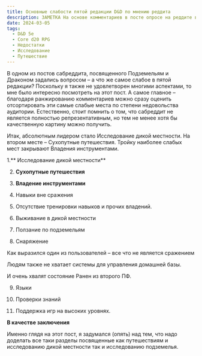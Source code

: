 ```yaml
---
title: Основные слабости пятой редакции D&D по мнению реддита
description: ЗАМЕТКА На основе комментариев в посте опросе на реддите выводится список наиболее слабых мест пятой редакции
date: 2024-03-05
tags:
  - D&D 5e
  - Core d20 RPG
  - Недостатки
  - Исследование
  - Путешествие 
---
```


В одном из постов сабреддита, посвященного Подземельям и Драконом задались вопросом – а что же самое слабое в пятой редакции?
Поскольку я также не удовлетворен многими аспектами, то мне было интересно посмотреть на этот пост. А самое главное – благодаря ранжированию комментариев можно сразу оценить отсортировать эти самые слабые места по степени недовольства аудитории. Естественно, стоит помнить о том, что сабреддит не является полностью репрезентативным, но тем не менее хотя бы качественную картину можно получить.

Итак, абсолютным лидером стало Исследование дикой местности. На втором месте – Сухопутные путешествия. Тройку наиболее слабых мест закрывают Владения инструментами.

1.** Исследование дикой местности**

2. **Сухопутные путешествия**

3. **Владение инструментами**

4. Навыки вне сражения

5. Отсутствие тренировки навыков и прочих владений.

6. Выживание в дикой местности

7. Ползание по подземельям

8. Снаряжение

<Aside v= "ivory" >

Как выразился один из пользователей – все что не является сражением

Людям также не хватает системы для управления домашней базы.

И очень хвалят состояние Ранен из второго ПФ.

</Aside>

9. Языки

10. Проверки знаний

11. Поддержка игр на высоких уровнях.

**В качестве заключения**

Именно глядя на этот пост, я задумался (опять) над тем, что надо доделать все таки разделы посвященные как путешествиям и исследованию дикой местности так и исследованию подземелья.
